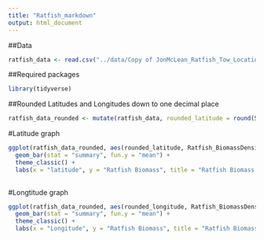 ```yaml
---
title: "Ratfish_markdown"
output: html_document
---
```




##Data

```r
ratfish_data <- read.csv("../data/Copy of JonMcLean_Ratfish_Tow_Location_Densities(4824).csv")

```

##Required packages

```r
library(tidyverse)
```

##Rounded Latitudes and Longitudes down to one decimal place
```r
ratfish_data_rounded <- mutate(ratfish_data, rounded_latitude = round(StartLatitude_DD, digits = 1), rounded_longitude = round(StartLongitude_DD, digits = 1)) 
```




#Latitude graph
```r
ggplot(ratfish_data_rounded, aes(rounded_latitude, Ratfish_BiomassDensity.kg.ha.)) +
  geom_bar(stat = "summary", fun.y = "mean") +
  theme_classic() +
  labs(x = "latitude", y = "Ratfish Biomass", title = "Ratfish Biomass and Latitude")
  

```


#Longtitude graph
```r
ggplot(ratfish_data_rounded, aes(rounded_longitude, Ratfish_BiomassDensity.kg.ha.)) +
  geom_bar(stat = "summary", fun.y = "mean") +
  theme_classic() +
  labs(x = "Longitude", y = "Ratfish Biomass", title = "Ratfish Biomass and Longitude")


```